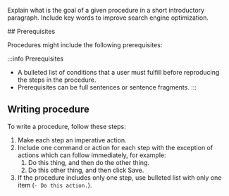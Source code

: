 <!-- Include step-by-step procedures to lead users to specific goals through actions.  -->

Explain what is the goal of a given procedure in a short introductory paragraph. Include key words to improve search engine optimization.

## Prerequisites

Procedures might include the following prerequisites:

:::info Prerequisites
- A bulleted list of conditions that a user must fulfill before reproducing the steps in the procedure.
- Prerequisites can be full sentences or sentence fragments.
:::

## Writing procedure

To write a procedure, follow these steps:

1. Make each step an imperative action.
2. Include one command or action for each step with the exception of actions which can follow immediately, for example:
    1. Do this thing, and then do the other thing.
    2. Do this other thing, and then click Save.
3. If the procedure includes only one step, use bulleted list with only one item (`- Do this action.`).
